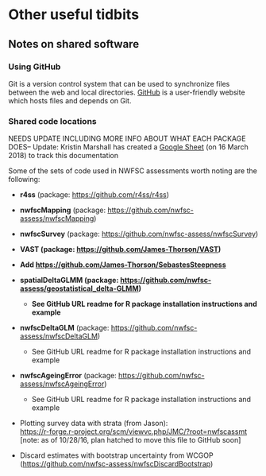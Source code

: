 # Other useful tidbits

## Notes on shared software

### Using GitHub

Git is a version control system that can be used to synchronize files between the web and local directories. [GitHub](https://github.com/) is a user-friendly website which hosts files and depends on Git.

### Shared code locations

NEEDS UPDATE INCLUDING MORE INFO ABOUT WHAT EACH PACKAGE DOES-- Update: Kristin Marshall has created a [Google Sheet](https://docs.google.com/spreadsheets/d/1uMIYenXJPAB7JP0xd2QWghhFT1fhJM1e_TN8NOzd35w/edit#gid=0) (on 16 March 2018) to track this documentation

Some of the sets of code used in NWFSC assessments worth noting are the following:

-   **r4ss** (package: <https://github.com/r4ss/r4ss>)

-   **nwfscMapping** (package: <https://github.com/nwfsc-assess/nwfscMapping>)

-   **nwfscSurvey** (package: <https://github.com/nwfsc-assess/nwfscSurvey>)

-   **VAST (package: <https://github.com/James-Thorson/VAST>)**

-   **Add <https://github.com/James-Thorson/SebastesSteepness>**

-   **spatialDeltaGLMM (package: <https://github.com/nwfsc-assess/geostatistical_delta-GLMM>)**

    -   **See GitHub URL readme for R package installation instructions and example**

-   **nwfscDeltaGLM** (package: <https://github.com/nwfsc-assess/nwfscDeltaGLM>)

    -   See GitHub URL readme for R package installation instructions and example

-   **nwfscAgeingError** (package: <https://github.com/nwfsc-assess/nwfscAgeingError>)

    -   See GitHub URL readme for R package installation instructions and example

-   Plotting survey data with strata (from Jason):\
    [https://r-forge.r-project.org/scm/viewvc.php/JMC/?root=nwfscassmt\
    ](https://r-forge.r-project.org/scm/viewvc.php/JMC/?root=nwfscassmt)\[note: as of 10/28/16, plan hatched to move this file to GitHub soon\]

-   Discard estimates with bootstrap uncertainty from WCGOP (<https://github.com/nwfsc-assess/nwfscDiscardBootstrap>)
